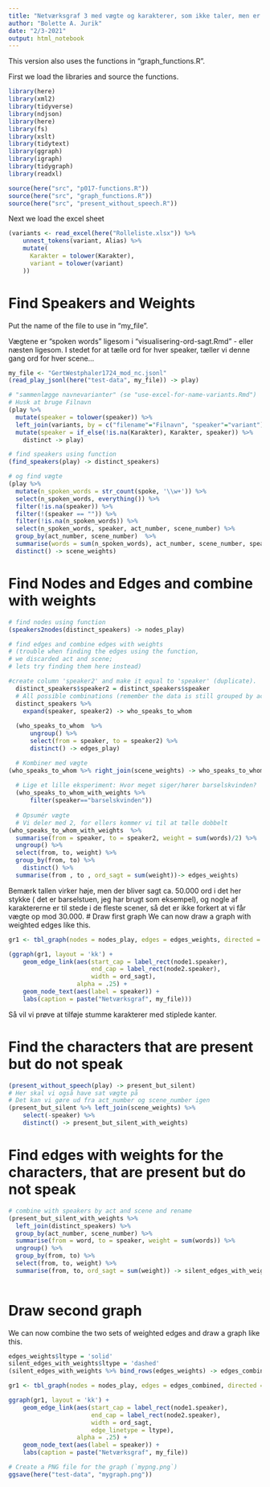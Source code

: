 ```yaml
---
title: "Netværksgraf 3 med vægte og karakterer, som ikke taler, men er til stede"
author: "Bolette A. Jurik"
date: "2/3-2021"
output: html_notebook
---
```


This version also uses the functions in "graph_functions.R".

First we load the libraries and source the functions.
```r
library(here)
library(xml2)
library(tidyverse)
library(ndjson)
library(here)
library(fs)
library(xslt)
library(tidytext)
library(ggraph)
library(igraph)
library(tidygraph)
library(readxl)

source(here("src", "p017-functions.R"))
source(here("src", "graph_functions.R"))
source(here("src", "present_without_speech.R"))
```

Next we load the excel sheet
```r
(variants <- read_excel(here("Rolleliste.xlsx")) %>% 
    unnest_tokens(variant, Alias) %>% 
    mutate(
      Karakter = tolower(Karakter),
      variant = tolower(variant)
    ))
```

# Find Speakers and Weights
Put the name of the file to use in "my_file".

Vægtene er "spoken words" ligesom i "visualisering-ord-sagt.Rmd" - eller næsten ligesom. I stedet for at tælle ord for hver speaker, tæller vi denne gang ord for hver scene...

```r
my_file <- "GertWestphaler1724_mod_nc.jsonl"
(read_play_jsonl(here("test-data", my_file)) -> play)

# "sammenlægge navnevarianter" (se "use-excel-for-name-variants.Rmd")
# Husk at bruge Filnavn
(play %>% 
  mutate(speaker = tolower(speaker)) %>% 
  left_join(variants, by = c("filename"="Filnavn", "speaker"="variant")) %>% 
  mutate(speaker = if_else(!is.na(Karakter), Karakter, speaker)) %>%
    distinct -> play)

# find speakers using function
(find_speakers(play) -> distinct_speakers)

# og find vægte
(play %>%
  mutate(n_spoken_words = str_count(spoke, '\\w+')) %>% 
  select(n_spoken_words, everything()) %>%
  filter(!is.na(speaker)) %>%
  filter(!(speaker == "")) %>%
  filter(!is.na(n_spoken_words)) %>%
  select(n_spoken_words, speaker, act_number, scene_number) %>% 
  group_by(act_number, scene_number)  %>%
  summarise(words = sum(n_spoken_words), act_number, scene_number, speaker) %>%
  distinct() -> scene_weights)
```

# Find Nodes and Edges and combine with weights 
```r
# find nodes using function
(speakers2nodes(distinct_speakers) -> nodes_play)

# find edges and combine edges with weights
# (trouble when finding the edges using the function,
# we discarded act and scene;
# lets try finding them here instead)

#create column 'speaker2' and make it equal to 'speaker' (duplicate).
  distinct_speakers$speaker2 = distinct_speakers$speaker 
  # All possible combinations (remember the data is still grouped by act-number and scene-number)
  distinct_speakers %>% 
    expand(speaker, speaker2) -> who_speaks_to_whom
  
  (who_speaks_to_whom  %>%
      ungroup() %>%
      select(from = speaker, to = speaker2) %>%
      distinct() -> edges_play)

  # Kombiner med vægte
(who_speaks_to_whom %>% right_join(scene_weights) -> who_speaks_to_whom_with_weights)
  
  # Lige et lille eksperiment: Hvor meget siger/hører barselskvinden?
  (who_speaks_to_whom_with_weights %>%
      filter(speaker=="barselskvinden"))
  
  # Opsumér vægte
  # Vi deler med 2, for ellers kommer vi til at tælle dobbelt
(who_speaks_to_whom_with_weights  %>%
  summarise(from = speaker, to = speaker2, weight = sum(words)/2) %>%
  ungroup() %>%
  select(from, to, weight) %>%
  group_by(from, to) %>%
    distinct() %>%
  summarise(from , to , ord_sagt = sum(weight))-> edges_weights)
```
Bemærk tallen virker høje, men der bliver sagt ca. 50.000 ord i det her stykke ( det er barselstuen, jeg har brugt som eksempel), og nogle af karaktererne er til stede i de fleste scener, så det er ikke forkert at vi får vægte op mod 30.000. 
# Draw first graph
We can now draw a graph with weighted edges like this.
```r
gr1 <- tbl_graph(nodes = nodes_play, edges = edges_weights, directed = TRUE, node_key = "speaker")

(ggraph(gr1, layout = 'kk') + 
    geom_edge_link(aes(start_cap = label_rect(node1.speaker),
                       end_cap = label_rect(node2.speaker),
                       width = ord_sagt),
                   alpha = .25) + 
    geom_node_text(aes(label = speaker)) + 
    labs(caption = paste("Netværksgraf", my_file)))
```
Så vil vi prøve at tilføje stumme karakterer med stiplede kanter.

# Find the characters that are present but do not speak
```r
(present_without_speech(play) -> present_but_silent)
# Her skal vi også have sat vægte på
# Det kan vi gøre ud fra act_number og scene_number igen
(present_but_silent %>% left_join(scene_weights) %>%
    select(-speaker) %>%
    distinct() -> present_but_silent_with_weights)

```
# Find edges with weights for the characters, that are present but do not speak
```r
# combine with speakers by act and scene and rename
(present_but_silent_with_weights %>%
  left_join(distinct_speakers) %>%
  group_by(act_number, scene_number) %>%
  summarise(from = word, to = speaker, weight = sum(words)) %>%
  ungroup() %>%
  group_by(from, to) %>%
  select(from, to, weight) %>% 
  summarise(from, to, ord_sagt = sum(weight)) -> silent_edges_with_weights)
  
```
# Draw second graph
We can now combine the two sets of weighted edges and draw a graph like this.
```r
edges_weights$ltype = 'solid'
silent_edges_with_weights$ltype = 'dashed'
(silent_edges_with_weights %>% bind_rows(edges_weights) -> edges_combined)

gr1 <- tbl_graph(nodes = nodes_play, edges = edges_combined, directed = TRUE, node_key = "speaker")

ggraph(gr1, layout = 'kk') + 
    geom_edge_link(aes(start_cap = label_rect(node1.speaker),
                       end_cap = label_rect(node2.speaker),
                       width = ord_sagt,
                       edge_linetype = ltype),
                   alpha = .25) + 
    geom_node_text(aes(label = speaker)) + 
    labs(caption = paste("Netværksgraf", my_file))

# Create a PNG file for the graph (`mypng.png`)
ggsave(here("test-data", "mygraph.png"))
```
